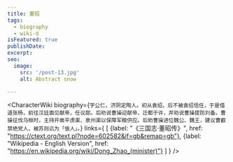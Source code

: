 ```yaml
---
title: 董昭
tags:
  - biography
  - wiki-d
isFeatured: true
publishDate:
excerpt:
seo:
  image:
    src: '/post-13.jpg'
    alt: Abstract snow

---
```



<CharacterWiki
  biography={`字公仁，济阴定陶人。初从袁绍，后不被袁绍信任，于是借道张杨，前往汉廷面见献帝，任议郎。后劝说曹操迎献帝，迁都于许，并劝说曹操提防刘备。曹操征伐乌桓时，主持开凿平虏渠、泉州渠以保障军粮供应。后劝曹操进位魏公、魏王，建议曹叡禁绝党人，被苏则讥为「佞人」。`}
  links={
    [
      {label: "《三国志·董昭传》", href: "https://ctext.org/text.pl?node=602582&if=gb&remap=gb"},
      {label: "Wikipedia - English Version", href: "https://en.wikipedia.org/wiki/Dong_Zhao_(minister)"}
    ]
  }
/>
